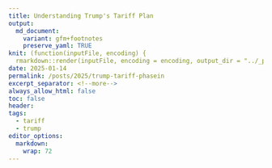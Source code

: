 ```yaml
---
title: Understanding Trump's Tariff Plan
output:
  md_document:
    variant: gfm+footnotes
    preserve_yaml: TRUE
knit: (function(inputFile, encoding) {
  rmarkdown::render(inputFile, encoding = encoding, output_dir = "../_posts") })
date: 2025-01-14
permalink: /posts/2025/trump-tariff-phasein
excerpt_separator: <!--more-->
always_allow_html: false
toc: false
header:
tags:
  - tariff
  - trump
editor_options: 
  markdown: 
    wrap: 72
---
```




<!--more-->
